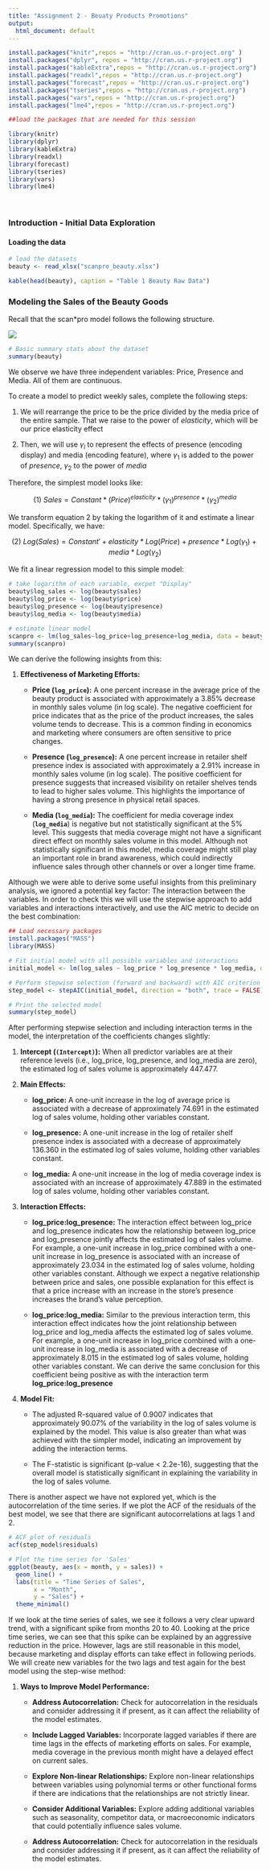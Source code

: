 ```yaml
---
title: "Assignment 2 - Beuaty Products Promotions"
output:
  html_document: default
---
```


```r

install.packages("knitr",repos = "http://cran.us.r-project.org" )
install.packages("dplyr", repos = "http://cran.us.r-project.org")
install.packages("kableExtra",repos = "http://cran.us.r-project.org")
install.packages("readxl",repos = "http://cran.us.r-project.org")
install.packages("forecast",repos = "http://cran.us.r-project.org")
install.packages("tseries",repos = "http://cran.us.r-project.org")
install.packages("vars",repos = "http://cran.us.r-project.org")
install.packages("lme4",repos = "http://cran.us.r-project.org")

##load the packages that are needed for this session

library(knitr)
library(dplyr)
library(kableExtra)
library(readxl)
library(forecast)
library(tseries)
library(vars)
library(lme4)

```

</br>

### Introduction - Initial Data Exploration

#### Loading the data

```r

# load the datasets
beauty <- read_xlsx("scanpro_beauty.xlsx")

kable(head(beauty), caption = "Table 1 Beauty Raw Data")

```

### Modeling the Sales of the Beauty Goods

Recall that the scan\*pro model follows the following structure.

![](scanpro.png)

```r
# Basic summary stats about the dataset
summary(beauty)
```

We observe we have three independent variables: Price, Presence and Media. All of them are continuous.

To create a model to predict weekly sales, complete the following steps:

1.  We will rearrange the price to be the price divided by the media price of the entire sample. That we raise to the power of *elasticity*, which will be our price elasticity effect

2.  Then, we will use $\gamma_l$ to represent the effects of presence (encoding display) and media (encoding feature), where $\gamma_1$ is added to the power of *presence*, $\gamma_2$ to the power of *media*

Therefore, the simplest model looks like:

$$ (1)\  Sales = Constant * (Price)^{elasticity} * (\gamma_1)^{presence} * (\gamma_2)^{media}$$

We transform equation 2 by taking the logarithm of it and estimate a linear model. Specifically, we have:

$$ (2)\ Log(Sales) = Constant' + elasticity* Log(Price) + {presence} * Log(\gamma_1) + {media} * Log(\gamma_2) $$

We fit a linear regression model to this simple model:

```r

# take logarithm of each variable, excpet "Display"
beauty$log_sales <- log(beauty$sales)
beauty$log_price <- log(beauty$price)
beauty$log_presence <- log(beauty$presence) 
beauty$log_media <- log(beauty$media)

# estimate linear model
scanpro <- lm(log_sales~log_price+log_presence+log_media, data = beauty)
summary(scanpro)


```

We can derive the following insights from this:

1.  **Effectiveness of Marketing Efforts:**

    -   **Price (`log_price`):** A one percent increase in the average price of the beauty product is associated with approximately a 3.85% decrease in monthly sales volume (in log scale). The negative coefficient for price indicates that as the price of the product increases, the sales volume tends to decrease. This is a common finding in economics and marketing where consumers are often sensitive to price changes.

    -   **Presence (`log_presence`):** A one percent increase in retailer shelf presence index is associated with approximately a 2.91% increase in monthly sales volume (in log scale). The positive coefficient for presence suggests that increased visibility on retailer shelves tends to lead to higher sales volume. This highlights the importance of having a strong presence in physical retail spaces.

    -   **Media (`log_media`):** The coefficient for media coverage index (**`log_media`**) is negative but not statistically significant at the 5% level. This suggests that media coverage might not have a significant direct effect on monthly sales volume in this model. Although not statistically significant in this model, media coverage might still play an important role in brand awareness, which could indirectly influence sales through other channels or over a longer time frame.

Although we were able to derive some useful insights from this preliminary analysis, we ignored a potential key factor: The interaction between the variables. In order to check this we will use the stepwise approach to add variables and interactions interactively, and use the AIC metric to decide on the best combination:

```r
## Load necessary packages
install.packages("MASS")
library(MASS)

# Fit initial model with all possible variables and interactions
initial_model <- lm(log_sales ~ log_price * log_presence * log_media, data = beauty)

# Perform stepwise selection (forward and backward) with AIC criterion
step_model <- stepAIC(initial_model, direction = "both", trace = FALSE)

# Print the selected model
summary(step_model)

```

After performing stepwise selection and including interaction terms in the model, the interpretation of the coefficients changes slightly:

1.  **Intercept (`(Intercept)`):** When all predictor variables are at their reference levels (i.e., log_price, log_presence, and log_media are zero), the estimated log of sales volume is approximately 447.477.

2.  **Main Effects:**

    -   **log_price:** A one-unit increase in the log of average price is associated with a decrease of approximately 74.691 in the estimated log of sales volume, holding other variables constant.

    -   **log_presence:** A one-unit increase in the log of retailer shelf presence index is associated with a decrease of approximately 136.360 in the estimated log of sales volume, holding other variables constant.

    -   **log_media:** A one-unit increase in the log of media coverage index is associated with an increase of approximately 47.889 in the estimated log of sales volume, holding other variables constant.

3.  **Interaction Effects:**

    -   **log_price:log_presence:** The interaction effect between log_price and log_presence indicates how the relationship between log_price and log_presence jointly affects the estimated log of sales volume. For example, a one-unit increase in log_price combined with a one-unit increase in log_presence is associated with an increase of approximately 23.034 in the estimated log of sales volume, holding other variables constant. Although we expect a negative relationship between price and sales, one possible explanation for this effect is that a price increase with an increase in the store's presence increases the brand's value perception.

    -   **log_price:log_media:** Similar to the previous interaction term, this interaction effect indicates how the joint relationship between log_price and log_media affects the estimated log of sales volume. For example, a one-unit increase in log_price combined with a one-unit increase in log_media is associated with a decrease of approximately 8.015 in the estimated log of sales volume, holding other variables constant. We can derive the same conclusion for this coefficient being positive as with the interaction term **log_price:log_presence**

4.  **Model Fit:**

    -   The adjusted R-squared value of 0.9007 indicates that approximately 90.07% of the variability in the log of sales volume is explained by the model. This value is also greater than what was achieved with the simpler model, indicating an improvement by adding the interaction terms.

    -   The F-statistic is significant (p-value \< 2.2e-16), suggesting that the overall model is statistically significant in explaining the variability in the log of sales volume.

There is another aspect we have not explored yet, which is the autocorrelation of the time series. If we plot the ACF of the residuals of the best model, we see that there are significant autocorrelations at lags 1 and 2.

```r
# ACF plot of residuals
acf(step_model$residuals)
```

```r
# Plot the time series for 'Sales'
ggplot(beauty, aes(x = month, y = sales)) +
  geom_line() +
  labs(title = "Time Series of Sales",
       x = "Month",
       y = "Sales") +
  theme_minimal()
```

If we look at the time series of sales, we see it follows a very clear upward trend, with a significant spike from months 20 to 40. Looking at the price time series, we can see that this spike can be explained by an aggressive reduction in the price. However, lags are still reasonable in this model, because marketing and display efforts can take effect in following periods. We will create new variables for the two lags and test again for the best model using the step-wise method:

1.  **Ways to Improve Model Performance:**

    -   **Address Autocorrelation:** Check for autocorrelation in the residuals and consider addressing it if present, as it can affect the reliability of the model estimates.

    -   **Include Lagged Variables:** Incorporate lagged variables if there are time lags in the effects of marketing efforts on sales. For example, media coverage in the previous month might have a delayed effect on current sales.

    -   **Explore Non-linear Relationships:** Explore non-linear relationships between variables using polynomial terms or other functional forms if there are indications that the relationships are not strictly linear.

    -   **Consider Additional Variables:** Explore adding additional variables such as seasonality, competitor data, or macroeconomic indicators that could potentially influence sales volume.

    -   **Address Autocorrelation:** Check for autocorrelation in the residuals and consider addressing it if present, as it can affect the reliability of the model estimates.
